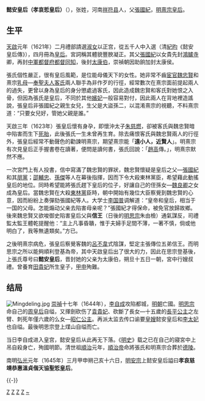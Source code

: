 {{東亞女性歷史人物
|名稱 =懿安皇后
|身份 =[[明朝|明朝]][[皇后|皇后]]
|國家 =[[明朝|明朝]]
|最高職務 =
|前任 = [[孝端顯皇后|孝端顯皇后]]王喜姐
|繼任 = [[莊烈愍皇后|莊烈愍皇后]]周氏
|姓=[[张姓|张姓]]
|名=不詳，野史稱名嫣
|字=不詳，野史稱字祖娥
|御稱號 =<!--日本皇族之稱號-->
|宮號1 =<!--日本皇族之宮號-->
|宮號2 =<!--朝鮮王族之宮號-->
|封地 =
|神號 =
|尊號 =懿安皇后
|族裔 = 
|旗籍 =<!--清朝旗人專用-->
|氏族 =
|府邸 =
|世系 = 
|初名 =
|乳名 =<!--日本、朝鮮、琉球以外人物用-->
|幼名 =<!--日本人用-->
|兒名 =<!--朝鮮人用-->
|童名 =<!--琉球人用-->
|小字='''不詳，野史稱小字寶珠'''
|號=
|法號=
|院號=
|其他名號=
|出生年=1610年
|出生地=祥符
|婚年=[[天启|天启]]元年（1621年）
|逝世年=1644年
|逝世地=北京
|諡號=孝哀慈靖恭惠温贞偕天协圣悊皇后
|墳墓=[[明德陵|德陵]]
|父親=太康侯[[張國紀|張國紀]]
|嫡母=
|母親=
|夫=明熹宗[[朱由校|朱由校]]
|婚姻名份=皇后
|夫之父=明光宗[[朱常洛|朱常洛]]
|夫之母=孝和太后[[王才人_(明光宗)|王氏]]
|夫之嫡母=[[孝元貞皇后|孝元貞皇后]]郭氏
|夫之元配=
|夫之正室=
|夫之繼室=
|夫之平妻=
|夫之側室=[[任容妃_(明熹宗)|皇贵妃任氏]]<br />[[范慧妃_(明熹宗)|皇贵妃范氏]]<br />[[李成妃_(明熹宗)|成妃李氏]]<br />[[王良妃_(明熹宗)|良妃王氏]]<br />[[段纯妃_(明熹宗)|純妃段氏]]<br />[[張裕妃|裕妃張氏]]<br />[[冯贵人_(明熹宗)|贵人冯氏]]<br />[[胡贵人|贵人胡氏]]
|兄弟=
|姊妹=
|嫡兄弟=
|嫡姊妹=
|庶兄弟=
|庶姊妹=
|同胞兄弟=
|同胞姊妹=
|異母兄弟=
|異母姊妹=
|異父兄弟=
|異父姊妹=
|繼兄弟=
|繼姊妹=
|子=懷沖太子[[朱慈燃|朱慈燃]]
|女=
|養子=
|養女=
|繼子=
|繼女=
|其他親屬 =
|經歷 = 
|著作 =
|注釋=}}
'''懿安皇后（孝哀悊皇后）'''（{{bd|1606年||1644年||catIdx=Z}}），张姓，河南[[开封市|祥符县]]人，父[[張國紀|張國紀]]，[[明熹宗|明熹宗]][[皇后|皇后]]。

== 生平 ==

[[天啟|天啟]]元年（1621年）二月禮部請選[[淑女|淑女]]以正宫，從五千人中入選（清[[紀昀|紀昀]]《懿安皇后傳》），四月冊為[[皇后|皇后]]。宮詞稱其體貌豐腴凝正。其父[[張國紀|張國紀]]以女貴先封[[鴻臚寺|鴻臚寺]]卿，再封[[中軍都督府|中軍都督府]][[都督同知|都督同知]]，後封[[太康伯|太康伯]]，崇禎朝因助餉加封太康侯。

張氏個性嚴正，很有皇后風範，是位能母儀天下的女性。她非常不齒[[宦官|宦官]][[魏忠賢|魏忠賢]]和熹宗[[乳母|乳母]]—[[客氏|奉聖夫人客氏]]兩人聯手為非作歹的行徑，經常數次在熹宗面前提起兩人的過失，更曾以身為皇后的身分懲處過客氏，因此造成魏忠賢和客氏對她恨之入骨，但因為張氏是皇后，不同於其他[[嬪妃|嬪妃]]一般容易對付，因此兩人在背地裡造謠說，張皇后非張國紀之親生女兒，生父是大盜孫二，以混淆熹宗的視聽，不料熹宗道：“只要女兒好，管她父親是誰。”

天啟三年（1623年）張皇后懷有身孕，即懷沖太子[[朱慈燃|朱慈燃]]，卻被客氏與魏忠賢暗中陷害而生下[[死胎|死胎]]，此後張氏一生未曾再生育。除去痛恨客氏與魏忠賢兩人的行徑外，張皇后經常不動聲色的勸諫明熹宗，期望熹宗能「'''遠小人，近賢人'''」。明熹宗有次見皇后正手握書卷在讀著，便問是讀何書，張氏回說：「[[趙高|趙高]]傳。」，明熹宗默然不應。

一次宮門上有人投書，信中寫滿了魏忠賢的罪狀，魏忠賢懷疑是皇后之父—[[張國紀|張國紀]]和其[[朋黨|朋黨]]；[[邵輔忠|邵輔忠]]、[[孫傑|孫傑]]等人在幕後指揮，因而下令大殺東林黨臣，希望藉此動搖皇后的地位。同時希望能將張氏趕下皇后的位子，好讓自己的侄孫女—[[魏良卿|魏良卿]]之女成為皇后。當魏忠賢在大殺[[東林黨|東林黨]]臣時，朝中開始有幾位大臣察覺到魏忠賢的心意，因而紛紛上奏彈劾張國紀等人。大学士[[李国普|李国普]]调解道：“皇帝和皇后，相当于一国的父母。怎能煽动父亲去陷害母亲呢？”張國紀才得保命，被免官放歸故鄉。後來魏忠賢又欲唆御史陷害皇后父與'''信王'''（日後的[[明思宗|明思宗]]朱由檢）通氣謀反，司禮監太監王體乾提醒他：“主上凡事昏聵，惟于夫婦手足間不薄，一著不慎，倘或他明白了，我等無遺類矣。”方已。

之後明熹宗病危，張皇后察覺客魏的[[呂不韋|呂不韋]]式陰謀，堅定主張傳位五弟信王。而明思宗之所以能夠順利登基為帝，其中天啟皇后出了很大的力，因此在思宗登基後，上張氏尊号曰'''懿安皇后'''，晋封她的父亲为太康伯，朔旦十五日一朝，宮中行嫂叔禮。曾養育[[田貴妃|田貴妃]]所生皇子，[[甲申|甲申]]殉難。

== 结局 ==
[[File:Mingdeling.jpg|thumb]]
[[崇禎|崇禎]]十七年（1644年），[[李自成|李自成]]攻陷都城，[[明朝|明朝]]亡國。[[崇禎帝|明思宗]]命自己的[[孝节烈皇后|周皇后]]自缢，又揮劍砍伤了[[袁貴妃_(明朝)|袁貴妃]]、砍斷了長女—十五歲的[[長平公主|長平公主]]之左臂、刺死年僅六歲的么女—[[昭仁公主|昭仁公主]]。再派太监去传口谕要[[皇嫂|皇嫂]]懿安皇后和[[李康妃|李太妃]]也自缢。最後明思宗登上煤山自缢而亡。

当日李自成进入皇宫，懿安皇后从此再无下落。《[[明史|明史]]》载之已在自己的寢宮中上吊自殺身亡，殉國明節。清世祖[[順治|順治]]元年，[[順治帝|順治帝]]命將張氏和明熹宗合葬於[[明德陵|德陵]]。

南明[[弘光|弘光]]元年（1645年）三月甲申朔己亥十六日，[[弘光帝|明安宗]]上懿安皇后謚曰'''孝哀慈靖恭惠溫貞偕天協聖悊皇后'''。

{{-}}
{{start box}}
{{s-before|[[孝端顯皇后|神宗王皇后]]}}
{{s-title|[[:Category:明朝皇后|明朝皇后]]|1621年—1627年}}
{{s-after|[[孝节烈皇后|思宗周皇后]]}}
{{end box}}
{{明朝皇后}}
{{明朝皇陵}}
{{明熹宗皇室}}
[[Category:中国皇嫂|Z]]
[[Category:明朝皇后|Z]]
[[Category:明朝自杀人物|Z]]
[[Category:祥符人|Z]]
[[Category:张姓|~]]